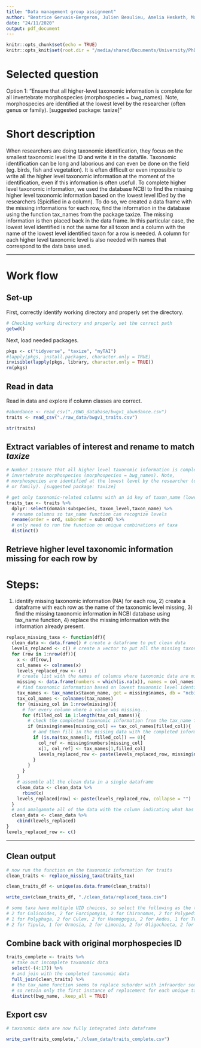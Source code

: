 ```yaml
---
title: "Data management group assignment"
author: "Beatrice Gervais-Bergeron, Julien Beaulieu, Amelia Hesketh, Masumi Stadler"
date: "24/11/2020"
output: pdf_document
---
```


```r
knitr::opts_chunk$set(echo = TRUE)
knitr::opts_knit$set(root.dir = "/media/shared/Documents/University/PhD/Courses/DataManagement/Activity_Session5")
```

# Selected question

Option 1: "Ensure that all higher-level taxonomic information is complete for all invertebrate morphospecies (morphospecies = bwg_names). Note, morphospecies are identified at the lowest level by the researcher (often genus or family). [suggested package: taxize]"

# Short description
When researchers are doing taxonomic identification, they focus on the smallest taxonomic level the ID and write it in the datafile. Taxonomic identification can be long and laborious and can even be done on the field (eg. birds, fish and vegetation). It is eften difficult or even impossible to write all the higher level taxonomic information at the moment of the identification, even if this information is often usefull. To complete higher level taxonomic information, we used the database NCBI to find the missing higher level taxonomic information based on the lowest level IDed by the researchers (Spicified in a column). To do so, we created a data frame with the missing informations for each row, find the information in the database using the function tax_names from the package taxize. The missing information is then placed back in the data frame. In this particular case, the lowest level identified is not the same for all toxon and a column with the name of the lowest level identified taxon for a row is needed. A column for each higher level taxonomic level is also needed with names that correspond to the data base used.

---

# Work flow
## Set-up

First, correctly identify working directory and properly set the directory.
```r
# Checking working directory and properly set the correct path
getwd()
```

Next, load needed packages.
```r
pkgs <- c("tidyverse", "taxize", "myTAI")
#lapply(pkgs, install.packages, character.only = TRUE)
invisible(lapply(pkgs, library, character.only = TRUE))
rm(pkgs)
```

## Read in data

Read in data and explore if column classes are correct.
```r
#abundance <- read_csv("./BWG_database/bwgv1_abundance.csv")
traits <- read_csv("./raw_data/bwgv1_traits.csv")

str(traits)
```

## Extract variables of interest and rename to match *taxize*

```r
# Number 1:Ensure that all higher level taxonomic information is complete for all 
# invertebrate morphospecies (morphospecies = bwg_names). Note, 
# morphospecies are identified at the lowest level by the researcher (often genus 
# or family). [suggested package: taxize]

# get only taxonomic-related columns with an id key of taxon_name (lowest resolution taxon)
traits_tax <- traits %>% 
  dplyr::select(domain:subspecies, taxon_level,taxon_name) %>% 
  # rename columns so tax_name function can recognize levels
  rename(order = ord, suborder = subord) %>% 
  # only need to run the function on unique combinations of taxa
  distinct()

```

## Retrieve higher level taxonomic information missing for each row by 

# Steps:
1) identify missing taxonomic information (NA) for each row, 2) create a dataframe with each row as the name of the taxonomic level missing, 3) find the missing taxonomic information in NCBI database using tax_name function, 4) replace the missing information with the information already present.
```r
replace_missing_taxa <- function(df){
  clean_data <- data.frame() # create a dataframe to put clean data
  levels_replaced <- c() # create a vector to put all the missing taxonomic info of the row
  for (row in 1:nrow(df)){
    x <- df[row,]
    col_names <- colnames(x)
    levels_replaced_row <- c()
    # create list with the names of columns where taxonomic data are missing (NA). 
    missing <- data.frame(numbers = which(is.na(x)), names = col_names[which(is.na(x))])
    # find taxonomic information based on lowest taxonomic level identified
    tax_names <- tax_name(x$taxon_name, get = missing$names, db = "ncbi")
    tax_col_names <- colnames(tax_names)
    for (missing_col in 1:nrow(missing)){
      # for every column where a value was missing...
      for (filled_col in 1:length(tax_col_names)){
        # check the completed taxonomic information from the tax_name function
        if (missing$names[missing_col] == tax_col_names[filled_col]){
          # and then fill in the missing data with the completed information if it exists
          if (is.na(tax_names[1, filled_col]) == 0){
            col_ref <- missing$numbers[missing_col]
            x[1, col_ref] <- tax_names[1,filled_col]
            levels_replaced_row <- paste(levels_replaced_row, missing$names[missing_col])
          }
        }
      }
    }
    # assemble all the clean data in a single dataframe
    clean_data <- clean_data %>% 
      rbind(x)
    levels_replaced[row] <- paste(levels_replaced_row, collapse = "")
  }
  # and amalgamate all of the data with the column indicating what has been replaced
  clean_data <- clean_data %>% 
    cbind(levels_replaced)
}
levels_replaced_row <- c()
```

---


## Clean output

```r
# now run the function on the taxonomic information for traits
clean_traits <- replace_missing_taxa(traits_tax)

clean_traits_df <- unique(as.data.frame(clean_traits))

write_csv(clean_traits_df, "./clean_data/replaced_taxa.csv")

# some taxa have multiple UID choices, so select the following as the tax_name function runs:
# 2 for Culicoides, 2 for Forcipomyia, 2 for Chironomus, 2 for Polypedilum,
# 1 for Polyphaga, 2 for Culex, 2 for Haemogogus, 2 for Aedes, 1 for Trentepohlia,
# 2 for Tipula, 1 for Ormosia, 2 for Limonia, 2 for Oligochaeta, 2 for Forcipomyia

```


## Combine back with original morphospecies ID
```r
traits_complete <- traits %>% 
  # take out incomplete taxonomic data
  select(-(4:17)) %>% 
  # and join with the completed taxonomic data
  full_join(clean_traits) %>% 
  # the tax_name function seems to replace suborder with infraorder sometimes, 
  # so retain only the first instance of replacement for each unique taxon
  distinct(bwg_name, .keep_all = TRUE)

```

## Export csv
```r

# taxonomic data are now fully integrated into dataframe

write_csv(traits_complete,"./clean_data/traits_complete.csv")
```

